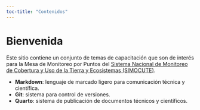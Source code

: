 ```yaml
---
toc-title: "Contenidos"
---
```


# Bienvenida {.unnumbered}
Este sitio contiene un conjunto de temas de capacitación que son de interés para la Mesa de Monitoreo por Puntos del [Sistema Nacional de Monitoreo de Cobertura y Uso de la Tierra y Ecosistemas (SIMOCUTE)](https://simocute.go.cr/).

- **Markdown**: lenguaje de marcado ligero para comunicación técnica y científica.
- **Git**: sistema para control de versiones. 
- **Quarto**: sistema de publicación de documentos técnicos y científicos.